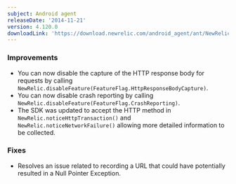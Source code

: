 ```yaml
---
subject: Android agent
releaseDate: '2014-11-21'
version: 4.120.0
downloadLink: 'https://download.newrelic.com/android_agent/ant/NewRelic_Android_Agent_4.120.0.zip'
---
```


### Improvements

* You can now disable the capture of the HTTP response body for requests by calling `NewRelic.disableFeature(FeatureFlag.HttpResponseBodyCapture)`.
* You can now disable crash reporting by calling `NewRelic.disableFeature(FeatureFlag.CrashReporting)`.
* The SDK was updated to accept the HTTP method in `NewRelic.noticeHttpTransaction()` and `NewRelic.noticeNetworkFailure()` allowing more detailed information to be collected.

### Fixes

* Resolves an issue related to recording a URL that could have potentially resulted in a Null Pointer Exception.
